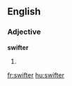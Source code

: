 ==English==

===Adjective===
'''swifter'''

# {{comparative of|swift}}

[[fr:swifter]]
[[hu:swifter]]
